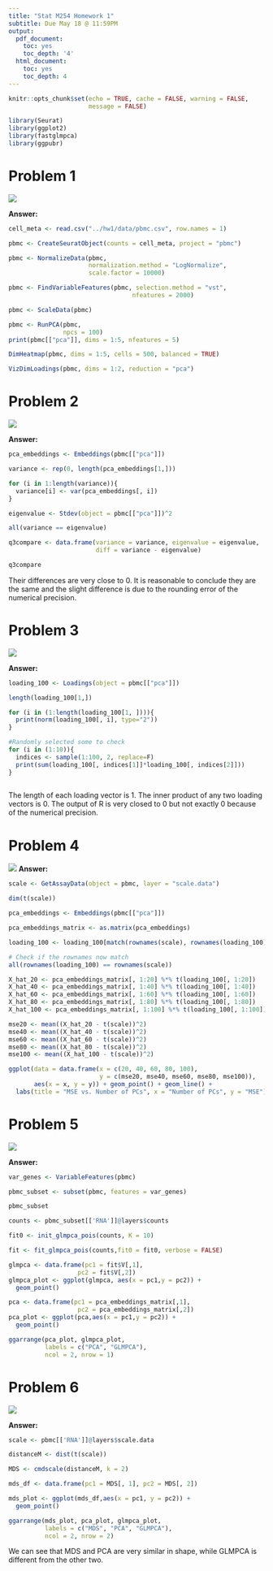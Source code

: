 ```yaml
---
title: "Stat M254 Homework 1"
subtitle: Due May 18 @ 11:59PM
output:
  pdf_document:
    toc: yes
    toc_depth: '4'
  html_document:
    toc: yes
    toc_depth: 4
---
```


```r
knitr::opts_chunk$set(echo = TRUE, cache = FALSE, warning = FALSE,
                      message = FALSE)
```

```r
library(Seurat)
library(ggplot2)
library(fastglmpca)
library(ggpubr)
```

# Problem 1

![](images/WeChat2d84078b40c40ac2c923fde24523894d.png)

**Answer:**

```r
cell_meta <- read.csv("../hw1/data/pbmc.csv", row.names = 1)
```

```r
pbmc <- CreateSeuratObject(counts = cell_meta, project = "pbmc")
```

```r
pbmc <- NormalizeData(pbmc,
                      normalization.method = "LogNormalize",
                      scale.factor = 10000)
```
```r
pbmc <- FindVariableFeatures(pbmc, selection.method = "vst", 
                                  nfeatures = 2000)
```
```r
pbmc <- ScaleData(pbmc)
```


```r
pbmc <- RunPCA(pbmc,
               npcs = 100)
print(pbmc[["pca"]], dims = 1:5, nfeatures = 5)
```
```r
DimHeatmap(pbmc, dims = 1:5, cells = 500, balanced = TRUE)
```
```r
VizDimLoadings(pbmc, dims = 1:2, reduction = "pca")
```



# Problem 2

![](images/WeChata138b99a0f9ee393b27b40b545a5fe8f.png)

**Answer:**

```r
pca_embeddings <- Embeddings(pbmc[["pca"]])
```

```r
variance <- rep(0, length(pca_embeddings[1,]))

```


```r
for (i in 1:length(variance)){
  variance[i] <- var(pca_embeddings[, i])
}
```


```r
eigenvalue <- Stdev(object = pbmc[["pca"]])^2
```

```r
all(variance == eigenvalue)
```

```r
q3compare <- data.frame(variance = variance, eigenvalue = eigenvalue, 
                        diff = variance - eigenvalue)
```

```r
q3compare
```


Their differences are very close to 0. It is reasonable to conclude they are the same and the slight difference is due to the rounding error of the numerical precision.

# Problem 3

![](images/370371715231527_.pic.jpg)

**Answer:**

```r
loading_100 <- Loadings(object = pbmc[["pca"]])
```

```r
length(loading_100[1,])
```


```r
for (i in (1:length(loading_100[1, ]))){
  print(norm(loading_100[, i], type="2"))
}

```

```r
#Randomly selected some to check
for (i in (1:10)){
  indices <- sample(1:100, 2, replace=F) 
  print(sum(loading_100[, indices[1]]*loading_100[, indices[2]]))
}
  
```

The length of each loading vector is 1. The inner product of any two loading vectors is 0. The output of R is very closed to 0 but not exactly 0 because of the numerical precision.



# Problem 4

![](images/370381715231543_.pic.jpg)
**Answer:**

```r
scale <- GetAssayData(object = pbmc, layer = "scale.data")
```

```r
dim(t(scale))
```

```r
pca_embeddings <- Embeddings(pbmc[["pca"]])

pca_embeddings_matrix <- as.matrix(pca_embeddings)

```

```r
loading_100 <- loading_100[match(rownames(scale), rownames(loading_100)), ]

# Check if the rownames now match
all(rownames(loading_100) == rownames(scale))
```



```r
X_hat_20 <- pca_embeddings_matrix[, 1:20] %*% t(loading_100[, 1:20])
X_hat_40 <- pca_embeddings_matrix[, 1:40] %*% t(loading_100[, 1:40])
X_hat_60 <- pca_embeddings_matrix[, 1:60] %*% t(loading_100[, 1:60])
X_hat_80 <- pca_embeddings_matrix[, 1:80] %*% t(loading_100[, 1:80])
X_hat_100 <- pca_embeddings_matrix[, 1:100] %*% t(loading_100[, 1:100])
```

```r

mse20 <- mean((X_hat_20 - t(scale))^2)
mse40 <- mean((X_hat_40 - t(scale))^2)
mse60 <- mean((X_hat_60 - t(scale))^2)
mse80 <- mean((X_hat_80 - t(scale))^2)
mse100 <- mean((X_hat_100 - t(scale))^2)
```

```r
ggplot(data = data.frame(x = c(20, 40, 60, 80, 100), 
                         y = c(mse20, mse40, mse60, mse80, mse100)), 
       aes(x = x, y = y)) + geom_point() + geom_line() +
  labs(title = "MSE vs. Number of PCs", x = "Number of PCs", y = "MSE")
```




# Problem 5

![](images/370391715231553_.pic.jpg)

**Answer:**

```r
var_genes <- VariableFeatures(pbmc)
```

```r
pbmc_subset <- subset(pbmc, features = var_genes)
```

```r
pbmc_subset
```

```r
counts <- pbmc_subset[['RNA']]@layers$counts
```

```r
fit0 <- init_glmpca_pois(counts, K = 10)
```

```r
fit <- fit_glmpca_pois(counts,fit0 = fit0, verbose = FALSE)
```

```r
glmpca <- data.frame(pc1 = fit$V[,1],
                   pc2 = fit$V[,2])
glmpca_plot <- ggplot(glmpca, aes(x = pc1,y = pc2)) +
  geom_point()
```

```r
pca <- data.frame(pc1 = pca_embeddings_matrix[,1],
                   pc2 = pca_embeddings_matrix[,2])
pca_plot <- ggplot(pca,aes(x = pc1,y = pc2)) +
  geom_point()
```

```r
ggarrange(pca_plot, glmpca_plot, 
          labels = c("PCA", "GLMPCA"),
          ncol = 2, nrow = 1)
```


# Problem 6

![](images/370401715231560_.pic.jpg)

**Answer:**

```r
scale <- pbmc[['RNA']]@layers$scale.data
```

```r
distanceM <- dist(t(scale))
```


```r
MDS <- cmdscale(distanceM, k = 2)
```

```r
mds_df <- data.frame(pc1 = MDS[, 1], pc2 = MDS[, 2])

mds_plot <- ggplot(mds_df,aes(x = pc1, y = pc2)) +
  geom_point()
```

```r
ggarrange(mds_plot, pca_plot, glmpca_plot, 
          labels = c("MDS", "PCA", "GLMPCA"),
          ncol = 2, nrow = 2)
```

We can see that MDS and PCA are very similar in shape, while GLMPCA is different from the other two.
